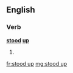 ==English==

===Verb===
'''[[stood]] [[up]]'''

# {{en-past of|stand up}}

[[fr:stood up]]
[[mg:stood up]]